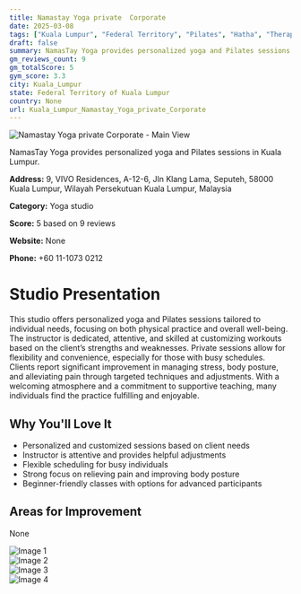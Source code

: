```yaml
---
title: Namastay Yoga private  Corporate
date: 2025-03-08
tags: ["Kuala Lumpur", "Federal Territory", "Pilates", "Hatha", "Therapeutic", "personalized approach", "flexible scheduling", "Kuala Lumpur"]  
draft: false
summary: NamasTay Yoga provides personalized yoga and Pilates sessions in Kuala Lumpur.
gm_reviews_count: 9
gm_totalScore: 5
gym_score: 3.3
city: Kuala_Lumpur
state: Federal Territory of Kuala Lumpur
country: None
url: Kuala_Lumpur_Namastay_Yoga_private_Corporate
---
```


<div className="aspect-[16/9] relative my-8">
  <img 
    src="https://lh5.googleusercontent.com/p/AF1QipNmcby3pYBN0cLRsTfW-BZWc9ItTh5uDrxFppS3=w1920-h1080-k-no"
    alt="Namastay Yoga private  Corporate - Main View"
    className="object-cover absolute inset-0 w-full h-full rounded-lg"
  />
</div>

NamasTay Yoga provides personalized yoga and Pilates sessions in Kuala Lumpur.

**Address:** 9, VIVO Residences, A-12-6, Jln Klang Lama, Seputeh, 58000 Kuala Lumpur, Wilayah Persekutuan Kuala Lumpur, Malaysia

**Category:** Yoga studio

**Score:** 5 based on 9 reviews

**Website:** None

**Phone:** +60 11-1073 0212

# Studio Presentation

This studio offers personalized yoga and Pilates sessions tailored to individual needs, focusing on both physical practice and overall well-being.
The instructor is dedicated, attentive, and skilled at customizing workouts based on the client’s strengths and weaknesses. 
Private sessions allow for flexibility and convenience, especially for those with busy schedules. 
Clients report significant improvement in managing stress, body posture, and alleviating pain through targeted techniques and adjustments. 
With a welcoming atmosphere and a commitment to supportive teaching, many individuals find the practice fulfilling and enjoyable.

## Why You'll Love It

- Personalized and customized sessions based on client needs
- Instructor is attentive and provides helpful adjustments
- Flexible scheduling for busy individuals
- Strong focus on relieving pain and improving body posture
- Beginner-friendly classes with options for advanced participants

## Areas for Improvement

None

<div className="grid grid-cols-1 xl:grid-cols-2 gap-4 my-8">
<div className="aspect-[4/3] relative"><img src="https://lh5.googleusercontent.com/p/AF1QipM_oCjwPIHJUJHG-xYFLMyhpLkeIRHj9HAT8tWh=w1920-h1080-k-no" alt="Image 1" className="object-cover absolute inset-0 w-full h-full rounded-lg" /></div>
<div className="aspect-[4/3] relative"><img src="https://lh5.googleusercontent.com/p/AF1QipNFNNZdYUtIpkn7ksE-D9YuH0HS93hFHA6AiAem=w1920-h1080-k-no" alt="Image 2" className="object-cover absolute inset-0 w-full h-full rounded-lg" /></div>
<div className="aspect-[4/3] relative"><img src="https://lh5.googleusercontent.com/p/AF1QipNeXWABJL0IbKdnL3kR3GR7x0neJxeaDQDTm1Fl=w1920-h1080-k-no" alt="Image 3" className="object-cover absolute inset-0 w-full h-full rounded-lg" /></div>
<div className="aspect-[4/3] relative"><img src="https://lh5.googleusercontent.com/p/AF1QipM9vRwglEw9GZDDnCEwDTIVEOdyHYmoKjk6-Do_=w1920-h1080-k-no" alt="Image 4" className="object-cover absolute inset-0 w-full h-full rounded-lg" /></div>
</div>
